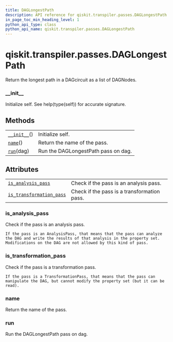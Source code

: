 ```yaml
---
title: DAGLongestPath
description: API reference for qiskit.transpiler.passes.DAGLongestPath
in_page_toc_min_heading_level: 1
python_api_type: class
python_api_name: qiskit.transpiler.passes.DAGLongestPath
---
```


# qiskit.transpiler.passes.DAGLongestPath

<Class id="qiskit.transpiler.passes.DAGLongestPath" isDedicatedPage={true} github="https://github.com/qiskit/qiskit/tree/stable/0.17/qiskit/transpiler/passes/analysis/dag_longest_path.py" signature="DAGLongestPath(*args, **kwargs)" modifiers="class">
  Return the longest path in a DAGcircuit as a list of DAGNodes.

  ### \_\_init\_\_

  <Function id="qiskit.transpiler.passes.DAGLongestPath.__init__" signature="__init__()">
    Initialize self. See help(type(self)) for accurate signature.
  </Function>

  ## Methods

  |                                                                                                                      |                                     |
  | -------------------------------------------------------------------------------------------------------------------- | ----------------------------------- |
  | [`__init__`](#qiskit.transpiler.passes.DAGLongestPath.__init__ "qiskit.transpiler.passes.DAGLongestPath.__init__")() | Initialize self.                    |
  | [`name`](#qiskit.transpiler.passes.DAGLongestPath.name "qiskit.transpiler.passes.DAGLongestPath.name")()             | Return the name of the pass.        |
  | [`run`](#qiskit.transpiler.passes.DAGLongestPath.run "qiskit.transpiler.passes.DAGLongestPath.run")(dag)             | Run the DAGLongestPath pass on dag. |

  ## Attributes

  |                                                                                                                                                              |                                             |
  | ------------------------------------------------------------------------------------------------------------------------------------------------------------ | ------------------------------------------- |
  | [`is_analysis_pass`](#qiskit.transpiler.passes.DAGLongestPath.is_analysis_pass "qiskit.transpiler.passes.DAGLongestPath.is_analysis_pass")                   | Check if the pass is an analysis pass.      |
  | [`is_transformation_pass`](#qiskit.transpiler.passes.DAGLongestPath.is_transformation_pass "qiskit.transpiler.passes.DAGLongestPath.is_transformation_pass") | Check if the pass is a transformation pass. |

  ### is\_analysis\_pass

  <Function id="qiskit.transpiler.passes.DAGLongestPath.is_analysis_pass" signature="is_analysis_pass" modifiers="property">
    Check if the pass is an analysis pass.

    If the pass is an AnalysisPass, that means that the pass can analyze the DAG and write the results of that analysis in the property set. Modifications on the DAG are not allowed by this kind of pass.
  </Function>

  ### is\_transformation\_pass

  <Function id="qiskit.transpiler.passes.DAGLongestPath.is_transformation_pass" signature="is_transformation_pass" modifiers="property">
    Check if the pass is a transformation pass.

    If the pass is a TransformationPass, that means that the pass can manipulate the DAG, but cannot modify the property set (but it can be read).
  </Function>

  ### name

  <Function id="qiskit.transpiler.passes.DAGLongestPath.name" signature="name()">
    Return the name of the pass.
  </Function>

  ### run

  <Function id="qiskit.transpiler.passes.DAGLongestPath.run" signature="run(dag)">
    Run the DAGLongestPath pass on dag.
  </Function>
</Class>

